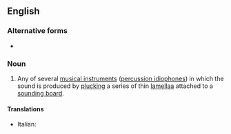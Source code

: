 ==English==

===Alternative forms===
* {{l|en|lamellaphone}}

===Noun===
{{wikipedia}}
{{en-noun}}

# {{lb|en|musical instruments}} Any of several [[musical instrument]]s ([[percussion idiophone]]s) in which the sound is produced by [[plucking]] a series of thin [[lamella]]a attached to a [[sounding board]].

====Translations====
{{trans-top|musical instrument}}
* Italian: {{qualifier|African form}} {{t|it|sansa|f}}
{{trans-mid}}
{{trans-bottom}}